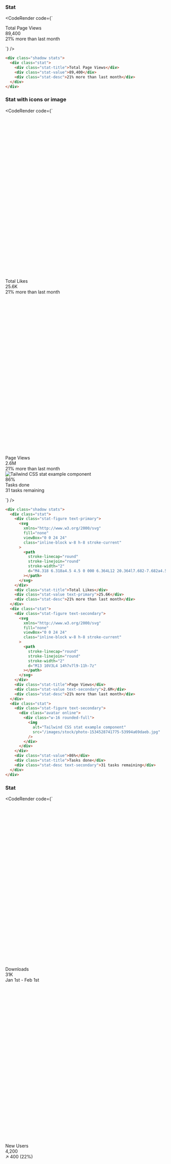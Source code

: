 
### Stat

<CodeRender code={`
<div class="shadow stats">
  <div class="stat">
    <div class="stat-title">Total Page Views</div>
    <div class="stat-value">89,400</div>
    <div class="stat-desc">21% more than last month</div>
  </div>
</div>

`} />
  
```html
<div class="shadow stats">
  <div class="stat">
    <div class="stat-title">Total Page Views</div>
    <div class="stat-value">89,400</div>
    <div class="stat-desc">21% more than last month</div>
  </div>
</div>

```
### Stat with icons or image

<CodeRender code={`
<div class="shadow stats">
  <div class="stat">
    <div class="stat-figure text-primary">
      <svg
        xmlns="http://www.w3.org/2000/svg"
        fill="none"
        viewBox="0 0 24 24"
        class="inline-block w-8 h-8 stroke-current"
      >
        <path
          stroke-linecap="round"
          stroke-linejoin="round"
          stroke-width="2"
          d="M4.318 6.318a4.5 4.5 0 000 6.364L12 20.364l7.682-7.682a4.5 4.5 0 00-6.364-6.364L12 7.636l-1.318-1.318a4.5 4.5 0 00-6.364 0z"
        ></path>
      </svg>
    </div>
    <div class="stat-title">Total Likes</div>
    <div class="stat-value text-primary">25.6K</div>
    <div class="stat-desc">21% more than last month</div>
  </div>
  <div class="stat">
    <div class="stat-figure text-secondary">
      <svg
        xmlns="http://www.w3.org/2000/svg"
        fill="none"
        viewBox="0 0 24 24"
        class="inline-block w-8 h-8 stroke-current"
      >
        <path
          stroke-linecap="round"
          stroke-linejoin="round"
          stroke-width="2"
          d="M13 10V3L4 14h7v7l9-11h-7z"
        ></path>
      </svg>
    </div>
    <div class="stat-title">Page Views</div>
    <div class="stat-value text-secondary">2.6M</div>
    <div class="stat-desc">21% more than last month</div>
  </div>
  <div class="stat">
    <div class="stat-figure text-secondary">
      <div class="avatar online">
        <div class="w-16 rounded-full">
          <img
            alt="Tailwind CSS stat example component"
            src="/images/stock/photo-1534528741775-53994a69daeb.jpg"
          />
        </div>
      </div>
    </div>
    <div class="stat-value">86%</div>
    <div class="stat-title">Tasks done</div>
    <div class="stat-desc text-secondary">31 tasks remaining</div>
  </div>
</div>

`} />
  
```html
<div class="shadow stats">
  <div class="stat">
    <div class="stat-figure text-primary">
      <svg
        xmlns="http://www.w3.org/2000/svg"
        fill="none"
        viewBox="0 0 24 24"
        class="inline-block w-8 h-8 stroke-current"
      >
        <path
          stroke-linecap="round"
          stroke-linejoin="round"
          stroke-width="2"
          d="M4.318 6.318a4.5 4.5 0 000 6.364L12 20.364l7.682-7.682a4.5 4.5 0 00-6.364-6.364L12 7.636l-1.318-1.318a4.5 4.5 0 00-6.364 0z"
        ></path>
      </svg>
    </div>
    <div class="stat-title">Total Likes</div>
    <div class="stat-value text-primary">25.6K</div>
    <div class="stat-desc">21% more than last month</div>
  </div>
  <div class="stat">
    <div class="stat-figure text-secondary">
      <svg
        xmlns="http://www.w3.org/2000/svg"
        fill="none"
        viewBox="0 0 24 24"
        class="inline-block w-8 h-8 stroke-current"
      >
        <path
          stroke-linecap="round"
          stroke-linejoin="round"
          stroke-width="2"
          d="M13 10V3L4 14h7v7l9-11h-7z"
        ></path>
      </svg>
    </div>
    <div class="stat-title">Page Views</div>
    <div class="stat-value text-secondary">2.6M</div>
    <div class="stat-desc">21% more than last month</div>
  </div>
  <div class="stat">
    <div class="stat-figure text-secondary">
      <div class="avatar online">
        <div class="w-16 rounded-full">
          <img
            alt="Tailwind CSS stat example component"
            src="/images/stock/photo-1534528741775-53994a69daeb.jpg"
          />
        </div>
      </div>
    </div>
    <div class="stat-value">86%</div>
    <div class="stat-title">Tasks done</div>
    <div class="stat-desc text-secondary">31 tasks remaining</div>
  </div>
</div>

```
### Stat

<CodeRender code={`
<div class="shadow stats">
  <div class="stat">
    <div class="stat-figure text-secondary">
      <svg
        xmlns="http://www.w3.org/2000/svg"
        fill="none"
        viewBox="0 0 24 24"
        class="inline-block w-8 h-8 stroke-current"
      >
        <path
          stroke-linecap="round"
          stroke-linejoin="round"
          stroke-width="2"
          d="M13 16h-1v-4h-1m1-4h.01M21 12a9 9 0 11-18 0 9 9 0 0118 0z"
        ></path>
      </svg>
    </div>
    <div class="stat-title">Downloads</div>
    <div class="stat-value">31K</div>
    <div class="stat-desc">Jan 1st - Feb 1st</div>
  </div>
  <div class="stat">
    <div class="stat-figure text-secondary">
      <svg
        xmlns="http://www.w3.org/2000/svg"
        fill="none"
        viewBox="0 0 24 24"
        class="inline-block w-8 h-8 stroke-current"
      >
        <path
          stroke-linecap="round"
          stroke-linejoin="round"
          stroke-width="2"
          d="M12 6V4m0 2a2 2 0 100 4m0-4a2 2 0 110 4m-6 8a2 2 0 100-4m0 4a2 2 0 110-4m0 4v2m0-6V4m6 6v10m6-2a2 2 0 100-4m0 4a2 2 0 110-4m0 4v2m0-6V4"
        ></path>
      </svg>
    </div>
    <div class="stat-title">New Users</div>
    <div class="stat-value">4,200</div>
    <div class="stat-desc">↗︎ 400 (22%)</div>
  </div>
  <div class="stat">
    <div class="stat-figure text-secondary">
      <svg
        xmlns="http://www.w3.org/2000/svg"
        fill="none"
        viewBox="0 0 24 24"
        class="inline-block w-8 h-8 stroke-current"
      >
        <path
          stroke-linecap="round"
          stroke-linejoin="round"
          stroke-width="2"
          d="M5 8h14M5 8a2 2 0 110-4h14a2 2 0 110 4M5 8v10a2 2 0 002 2h10a2 2 0 002-2V8m-9 4h4"
        ></path>
      </svg>
    </div>
    <div class="stat-title">New Registers</div>
    <div class="stat-value">1,200</div>
    <div class="stat-desc">↘︎ 90 (14%)</div>
  </div>
</div>

`} />
  
```html
<div class="shadow stats">
  <div class="stat">
    <div class="stat-figure text-secondary">
      <svg
        xmlns="http://www.w3.org/2000/svg"
        fill="none"
        viewBox="0 0 24 24"
        class="inline-block w-8 h-8 stroke-current"
      >
        <path
          stroke-linecap="round"
          stroke-linejoin="round"
          stroke-width="2"
          d="M13 16h-1v-4h-1m1-4h.01M21 12a9 9 0 11-18 0 9 9 0 0118 0z"
        ></path>
      </svg>
    </div>
    <div class="stat-title">Downloads</div>
    <div class="stat-value">31K</div>
    <div class="stat-desc">Jan 1st - Feb 1st</div>
  </div>
  <div class="stat">
    <div class="stat-figure text-secondary">
      <svg
        xmlns="http://www.w3.org/2000/svg"
        fill="none"
        viewBox="0 0 24 24"
        class="inline-block w-8 h-8 stroke-current"
      >
        <path
          stroke-linecap="round"
          stroke-linejoin="round"
          stroke-width="2"
          d="M12 6V4m0 2a2 2 0 100 4m0-4a2 2 0 110 4m-6 8a2 2 0 100-4m0 4a2 2 0 110-4m0 4v2m0-6V4m6 6v10m6-2a2 2 0 100-4m0 4a2 2 0 110-4m0 4v2m0-6V4"
        ></path>
      </svg>
    </div>
    <div class="stat-title">New Users</div>
    <div class="stat-value">4,200</div>
    <div class="stat-desc">↗︎ 400 (22%)</div>
  </div>
  <div class="stat">
    <div class="stat-figure text-secondary">
      <svg
        xmlns="http://www.w3.org/2000/svg"
        fill="none"
        viewBox="0 0 24 24"
        class="inline-block w-8 h-8 stroke-current"
      >
        <path
          stroke-linecap="round"
          stroke-linejoin="round"
          stroke-width="2"
          d="M5 8h14M5 8a2 2 0 110-4h14a2 2 0 110 4M5 8v10a2 2 0 002 2h10a2 2 0 002-2V8m-9 4h4"
        ></path>
      </svg>
    </div>
    <div class="stat-title">New Registers</div>
    <div class="stat-value">1,200</div>
    <div class="stat-desc">↘︎ 90 (14%)</div>
  </div>
</div>

```
### Centered items

<CodeRender code={`
<div class="shadow stats">
  <div class="stat place-items-center">
    <div class="stat-title">Downloads</div>
    <div class="stat-value">31K</div>
    <div class="stat-desc">From January 1st to February 1st</div>
  </div>
  <div class="stat place-items-center">
    <div class="stat-title">Users</div>
    <div class="stat-value text-secondary">4,200</div>
    <div class="stat-desc text-secondary">↗︎ 40 (2%)</div>
  </div>
  <div class="stat place-items-center">
    <div class="stat-title">New Registers</div>
    <div class="stat-value">1,200</div>
    <div class="stat-desc">↘︎ 90 (14%)</div>
  </div>
</div>

`} />
  
```html
<div class="shadow stats">
  <div class="stat place-items-center">
    <div class="stat-title">Downloads</div>
    <div class="stat-value">31K</div>
    <div class="stat-desc">From January 1st to February 1st</div>
  </div>
  <div class="stat place-items-center">
    <div class="stat-title">Users</div>
    <div class="stat-value text-secondary">4,200</div>
    <div class="stat-desc text-secondary">↗︎ 40 (2%)</div>
  </div>
  <div class="stat place-items-center">
    <div class="stat-title">New Registers</div>
    <div class="stat-value">1,200</div>
    <div class="stat-desc">↘︎ 90 (14%)</div>
  </div>
</div>

```
### Vertical

<CodeRender code={`
<div class="shadow stats stats-vertical">
  <div class="stat">
    <div class="stat-title">Downloads</div>
    <div class="stat-value">31K</div>
    <div class="stat-desc">Jan 1st - Feb 1st</div>
  </div>
  <div class="stat">
    <div class="stat-title">New Users</div>
    <div class="stat-value">4,200</div>
    <div class="stat-desc">↗︎ 400 (22%)</div>
  </div>
  <div class="stat">
    <div class="stat-title">New Registers</div>
    <div class="stat-value">1,200</div>
    <div class="stat-desc">↘︎ 90 (14%)</div>
  </div>
</div>

`} />
  
```html
<div class="shadow stats stats-vertical">
  <div class="stat">
    <div class="stat-title">Downloads</div>
    <div class="stat-value">31K</div>
    <div class="stat-desc">Jan 1st - Feb 1st</div>
  </div>
  <div class="stat">
    <div class="stat-title">New Users</div>
    <div class="stat-value">4,200</div>
    <div class="stat-desc">↗︎ 400 (22%)</div>
  </div>
  <div class="stat">
    <div class="stat-title">New Registers</div>
    <div class="stat-value">1,200</div>
    <div class="stat-desc">↘︎ 90 (14%)</div>
  </div>
</div>

```
### Responsive (vertical on small screen, horizontal on large screen)

<CodeRender code={`
<div class="shadow stats stats-vertical lg:stats-horizontal">
  <div class="stat">
    <div class="stat-title">Downloads</div>
    <div class="stat-value">31K</div>
    <div class="stat-desc">Jan 1st - Feb 1st</div>
  </div>
  <div class="stat">
    <div class="stat-title">New Users</div>
    <div class="stat-value">4,200</div>
    <div class="stat-desc">↗︎ 400 (22%)</div>
  </div>
  <div class="stat">
    <div class="stat-title">New Registers</div>
    <div class="stat-value">1,200</div>
    <div class="stat-desc">↘︎ 90 (14%)</div>
  </div>
</div>

`} />
  
```html
<div class="shadow stats stats-vertical lg:stats-horizontal">
  <div class="stat">
    <div class="stat-title">Downloads</div>
    <div class="stat-value">31K</div>
    <div class="stat-desc">Jan 1st - Feb 1st</div>
  </div>
  <div class="stat">
    <div class="stat-title">New Users</div>
    <div class="stat-value">4,200</div>
    <div class="stat-desc">↗︎ 400 (22%)</div>
  </div>
  <div class="stat">
    <div class="stat-title">New Registers</div>
    <div class="stat-value">1,200</div>
    <div class="stat-desc">↘︎ 90 (14%)</div>
  </div>
</div>

```
### With custom colors and button

<CodeRender code={`
<div class="stats bg-primary text-primary-content">
  <div class="stat">
    <div class="stat-title">Account balance</div>
    <div class="stat-value">$89,400</div>
    <div class="stat-actions"><button class="btn btn-sm btn-success">Add funds</button></div>
  </div>
  <div class="stat">
    <div class="stat-title">Current balance</div>
    <div class="stat-value">$89,400</div>
    <div class="stat-actions">
      <button class="btn btn-sm">Withdrawal</button>
      <button class="btn btn-sm">deposit</button>
    </div>
  </div>
</div>

`} />
  
```html
<div class="stats bg-primary text-primary-content">
  <div class="stat">
    <div class="stat-title">Account balance</div>
    <div class="stat-value">$89,400</div>
    <div class="stat-actions"><button class="btn btn-sm btn-success">Add funds</button></div>
  </div>
  <div class="stat">
    <div class="stat-title">Current balance</div>
    <div class="stat-value">$89,400</div>
    <div class="stat-actions">
      <button class="btn btn-sm">Withdrawal</button>
      <button class="btn btn-sm">deposit</button>
    </div>
  </div>
</div>

```   

    